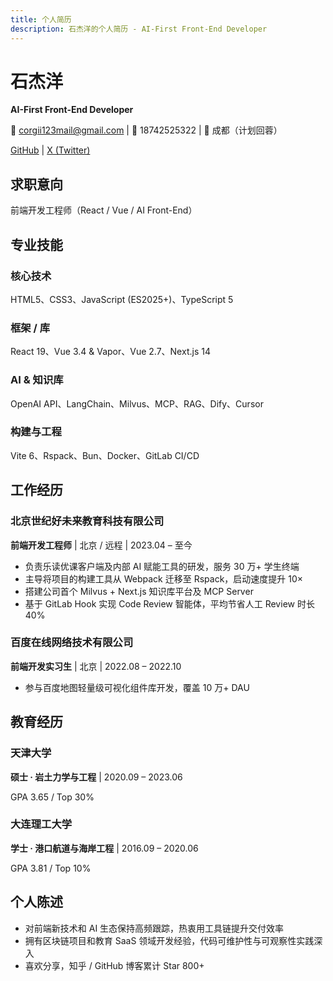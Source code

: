 ```yaml
---
title: 个人简历
description: 石杰洋的个人简历 - AI-First Front-End Developer
---
```


# 石杰洋

**AI-First Front-End Developer**

📧 corgii123mail@gmail.com | 📱 18742525322 | 🏡 成都（计划回蓉）

[GitHub](https://github.com/corgii-123) | [X (Twitter)](https://x.com/Corgii_123)

## 求职意向

前端开发工程师（React / Vue / AI Front-End）

## 专业技能

### 核心技术

HTML5、CSS3、JavaScript (ES2025+)、TypeScript 5

### 框架 / 库

React 19、Vue 3.4 & Vapor、Vue 2.7、Next.js 14

### AI & 知识库

OpenAI API、LangChain、Milvus、MCP、RAG、Dify、Cursor

### 构建与工程

Vite 6、Rspack、Bun、Docker、GitLab CI/CD

## 工作经历

### 北京世纪好未来教育科技有限公司

**前端开发工程师** | 北京 / 远程 | 2023.04 – 至今

- 负责乐读优课客户端及内部 AI 赋能工具的研发，服务 30 万+ 学生终端
- 主导将项目的构建工具从 Webpack 迁移至 Rspack，启动速度提升 10×
- 搭建公司首个 Milvus + Next.js 知识库平台及 MCP Server
- 基于 GitLab Hook 实现 Code Review 智能体，平均节省人工 Review 时长 40%

### 百度在线网络技术有限公司

**前端开发实习生** | 北京 | 2022.08 – 2022.10

- 参与百度地图轻量级可视化组件库开发，覆盖 10 万+ DAU

## 教育经历

### 天津大学

**硕士 · 岩土力学与工程** | 2020.09 – 2023.06

GPA 3.65 / Top 30%

### 大连理工大学

**学士 · 港口航道与海岸工程** | 2016.09 – 2020.06

GPA 3.81 / Top 10%

## 个人陈述

- 对前端新技术和 AI 生态保持高频跟踪，热衷用工具链提升交付效率
- 拥有区块链项目和教育 SaaS 领域开发经验，代码可维护性与可观察性实践深入
- 喜欢分享，知乎 / GitHub 博客累计 Star 800+
